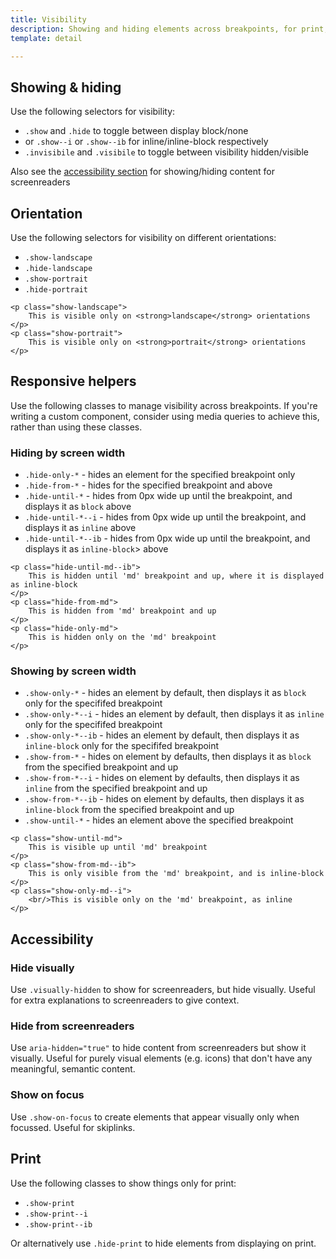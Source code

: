 ```yaml
---
title: Visibility
description: Showing and hiding elements across breakpoints, for print, device orientations and screen readers
template: detail

---
```


## Showing & hiding

Use the following selectors for visibility:

- `.show` and `.hide` to toggle between display block/none
- or `.show--i` or `.show--ib` for inline/inline-block respectively
- `.invisibile` and `.visibile` to toggle between visibility hidden/visible

Also see the [accessibility section](#accessibility) for showing/hiding content for screenreaders

## Orientation

Use the following selectors for visibility on different orientations:

- `.show-landscape`
- `.hide-landscape`
- `.show-portrait`
- `.hide-portrait`

```
<p class="show-landscape">
    This is visible only on <strong>landscape</strong> orientations
</p>
<p class="show-portrait">
    This is visible only on <strong>portrait</strong> orientations
</p>
```

## Responsive helpers

Use the following classes to manage visibility across breakpoints. If you're writing a custom component, consider using media queries to achieve this, rather than using these classes.

### Hiding by screen width

- `.hide-only-*` - hides an element for the specified breakpoint only
- `.hide-from-*` - hides for the specified breakpoint and above
- `.hide-until-*` - hides from 0px wide up until the breakpoint, and displays it as `block` above
- `.hide-until-*--i` - hides from 0px wide up until the breakpoint, and displays it as `inline` above
- `.hide-until-*--ib` - hides from 0px wide up until the breakpoint, and displays it as `inline-block`> above

```
<p class="hide-until-md--ib">
    This is hidden until 'md' breakpoint and up, where it is displayed as inline-block
</p>
<p class="hide-from-md">
    This is hidden from 'md' breakpoint and up
</p>
<p class="hide-only-md">
    This is hidden only on the 'md' breakpoint
</p>
```

### Showing by screen width

- `.show-only-*` - hides an element by default, then displays it as `block` only for the specififed breakpoint
- `.show-only-*--i` - hides an element by default, then displays it as `inline` only for the specififed breakpoint
- `.show-only-*--ib` - hides an element by default, then displays it as `inline-block` only for the specififed breakpoint
- `.show-from-*` - hides on element by defaults, then displays it as `block` from the specified breakpoint and up
- `.show-from-*--i` - hides on element by defaults, then displays it as `inline` from the specified breakpoint and up
- `.show-from-*--ib` - hides on element by defaults, then displays it as `inline-block` from the specified breakpoint and up
- `.show-until-*` - hides an element above the specified breakpoint

```
<p class="show-until-md">
    This is visible up until 'md' breakpoint
</p>
<p class="show-from-md--ib">
    This is only visible from the 'md' breakpoint, and is inline-block
</p>
<p class="show-only-md--i">
    <br/>This is visible only on the 'md' breakpoint, as inline
</p>
```

## Accessibility

### Hide visually

Use `.visually-hidden` to show for screenreaders, but hide visually.
Useful for extra explanations to screenreaders to give context.

### Hide from screenreaders

Use `aria-hidden="true"` to hide content from screenreaders but show it visually.
Useful for purely visual elements (e.g. icons) that don't have any meaningful, semantic content.

### Show on focus

Use `.show-on-focus` to create elements that appear visually only when focussed. Useful for skiplinks.

## Print

Use the following classes to show things only for print:

- `.show-print`
- `.show-print--i`
- `.show-print--ib`

Or alternatively use `.hide-print` to hide elements from displaying on print.
